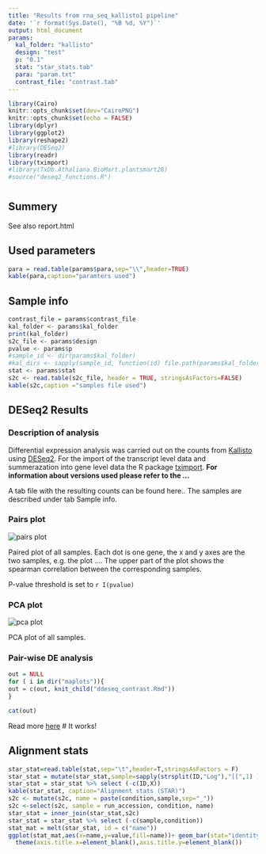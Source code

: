 ```yaml
---
title: "Results from rna_seq_kallisto1 pipeline"
date: '`r format(Sys.Date(), "%B %d, %Y")`'
output: html_document
params:
  kal_folder: "kallisto"
  design: "test"
  p: "0.1"
  stat: "star_stats.tab"
  para: "param.txt"
  contrast_file: "contrast.tab"
---
```


```r
library(Cairo)
knitr::opts_chunk$set(dev="CairoPNG")
knitr::opts_chunk$set(echo = FALSE)
library(dplyr)
library(ggplot2)
library(reshape2)
#library(DESeq2)
library(readr)
library(tximport)
#library(TxDb.Athaliana.BioMart.plantsmart28)
#source("deseq2_functions.R")
```

# {.tabset}

## Summery 

See also report.html 


## Used parameters

```r
para = read.table(params$para,sep="\\",header=TRUE)
kable(para,caption="paramters used")
```

## Sample info {#s_info}

```r
contrast_file = params$contrast_file
kal_folder <- params$kal_folder
print(kal_folder)
s2c_file <- params$design
pvalue <- params$p
#sample_id <- dir(params$kal_folder)
#kal_dirs <- sapply(sample_id, function(id) file.path(params$kal_folder, id))
stat <- params$stat
s2c <- read.table(s2c_file, header = TRUE, stringsAsFactors=FALSE)
kable(s2c,caption ="samples file used")
```

## DESeq2 Results

### Description of analysis 
Differential expression analysis was carried out on the counts from [Kallisto](https://pachterlab.github.io/kallisto/about) using [DESeq2](https://bioconductor.org/packages/release/bioc/vignettes/DESeq2/inst/doc/DESeq2.html). For the import of the transcript level data and summerazation into gene level data the R package [tximport](https://bioconductor.org/packages/release/bioc/vignettes/tximport/inst/doc/tximport.html). 
**For information about versions used please refer to the ...**

A tab file with the resulting counts can be found here.. The samples are described under tab Sample info. 


### Pairs plot
<img src="pairs.png" alt="pairs plot">

Paired plot of all samples. Each dot is one gene, the x and y axes are the two samples, e.g. the plot .... The upper part of the plot shows the spearman correlation between the corresponding samples.


P-value threshold is set to `r I(pvalue)`

### PCA plot
<img src="pca.png" alt="pca plot">

PCA plot of all samples.


### Pair-wise DE analysis 

```r
out = NULL
for ( i in dir("maplots")){
out = c(out, knit_child("ddeseq_contrast.Rmd"))
}
```


```r
cat(out)
```

Read more [here](./lists/contrast_group_ko_wt.csv) # It works!


## Alignment stats

```r
star_stat=read.table(stat,sep="\t",header=T,stringsAsFactors = F)
star_stat = mutate(star_stat,sample=sapply(strsplit(ID,"Log"),"[[",1) )
star_stat = star_stat %>% select (-c(ID,X))
kable(star_stat, caption="Alignment stats (STAR)")
s2c <- mutate(s2c, name = paste(condition,sample,sep="_"))
s2c <-select(s2c, sample = run_accession, condition, name)
star_stat = inner_join(star_stat,s2c)
star_stat = star_stat %>% select (-c(sample,condition))
stat_mat = melt(star_stat, id = c("name"))
ggplot(stat_mat,aes(x=name,y=value,fill=name))+ geom_bar(stat="identity")+facet_wrap(~variable,scales = "free")+ guides(fill=FALSE)+
  theme(axis.title.x=element_blank(),axis.title.y=element_blank())
     
```
